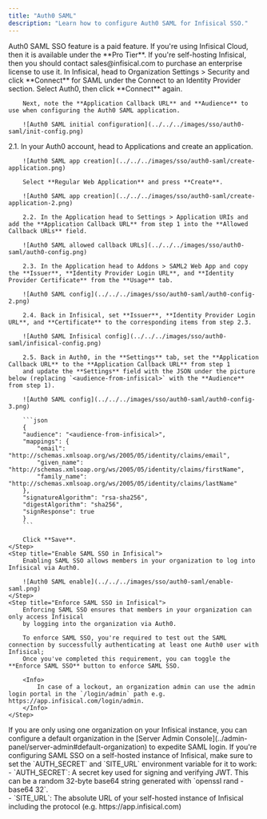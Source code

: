 ```yaml
---
title: "Auth0 SAML"
description: "Learn how to configure Auth0 SAML for Infisical SSO."
---
```


<Info>
  Auth0 SAML SSO feature is a paid feature. If you're using Infisical Cloud,
  then it is available under the **Pro Tier**. If you're self-hosting Infisical,
  then you should contact sales@infisical.com to purchase an enterprise license
  to use it.
</Info>

<Steps>
   <Step title="Prepare the SAML SSO configuration in Infisical">
        In Infisical, head to Organization Settings > Security and click **Connect** for SAML under the Connect to an Identity Provider section. Select Auth0, then click **Connect** again.

        Next, note the **Application Callback URL** and **Audience** to use when configuring the Auth0 SAML application.

        ![Auth0 SAML initial configuration](../../../images/sso/auth0-saml/init-config.png)

   </Step>
   <Step title="Create a SAML application in Auth0">
        2.1. In your Auth0 account, head to Applications and create an application.
        
        ![Auth0 SAML app creation](../../../images/sso/auth0-saml/create-application.png)
        
        Select **Regular Web Application** and press **Create**.
        
        ![Auth0 SAML app creation](../../../images/sso/auth0-saml/create-application-2.png)
        
        2.2. In the Application head to Settings > Application URIs and add the **Application Callback URL** from step 1 into the **Allowed Callback URLs** field.
        
        ![Auth0 SAML allowed callback URLs](../../../images/sso/auth0-saml/auth0-config.png)
        
        2.3. In the Application head to Addons > SAML2 Web App and copy the **Issuer**, **Identity Provider Login URL**, and **Identity Provider Certificate** from the **Usage** tab.
        
        ![Auth0 SAML config](../../../images/sso/auth0-saml/auth0-config-2.png)
        
        2.4. Back in Infisical, set **Issuer**, **Identity Provider Login URL**, and **Certificate** to the corresponding items from step 2.3.
        
        ![Auth0 SAML Infisical config](../../../images/sso/auth0-saml/infisical-config.png)
        
        2.5. Back in Auth0, in the **Settings** tab, set the **Application Callback URL** to the **Application Callback URL** from step 1
        and update the **Settings** field with the JSON under the picture below (replacing `<audience-from-infisical>` with the **Audience** from step 1).
        
        ![Auth0 SAML config](../../../images/sso/auth0-saml/auth0-config-3.png)
        
        ```json
        {
        "audience": "<audience-from-infisical>",
        "mappings": {
            "email": "http://schemas.xmlsoap.org/ws/2005/05/identity/claims/email",
            "given_name": "http://schemas.xmlsoap.org/ws/2005/05/identity/claims/firstName",
            "family_name": "http://schemas.xmlsoap.org/ws/2005/05/identity/claims/lastName"
        },
        "signatureAlgorithm": "rsa-sha256",
        "digestAlgorithm": "sha256",
        "signResponse": true
        }
        ```

        Click **Save**.
    </Step>
    <Step title="Enable SAML SSO in Infisical">
        Enabling SAML SSO allows members in your organization to log into Infisical via Auth0.

        ![Auth0 SAML enable](../../../images/sso/auth0-saml/enable-saml.png)
    </Step>
    <Step title="Enforce SAML SSO in Infisical">
        Enforcing SAML SSO ensures that members in your organization can only access Infisical
        by logging into the organization via Auth0.

        To enforce SAML SSO, you're required to test out the SAML connection by successfully authenticating at least one Auth0 user with Infisical;
        Once you've completed this requirement, you can toggle the **Enforce SAML SSO** button to enforce SAML SSO.

        <Info>
            In case of a lockout, an organization admin can use the admin login portal in the `/login/admin` path e.g. https://app.infisical.com/login/admin.
        </Info>
    </Step>

</Steps>

<Tip>
    If you are only using one organization on your Infisical instance, you can configure a default organization in the [Server Admin Console](../admin-panel/server-admin#default-organization) to expedite SAML login.
</Tip>

<Note>
    If you're configuring SAML SSO on a self-hosted instance of Infisical, make
    sure to set the `AUTH_SECRET` and `SITE_URL` environment variable for it to
    work:
    <div class="height:1px;"/>
    - `AUTH_SECRET`: A secret key used for signing and verifying JWT. This
    can be a random 32-byte base64 string generated with `openssl rand -base64
    32`.
    <div class="height:1px;"/>
    - `SITE_URL`: The absolute URL of your self-hosted instance of Infisical including the protocol (e.g. https://app.infisical.com)
</Note>